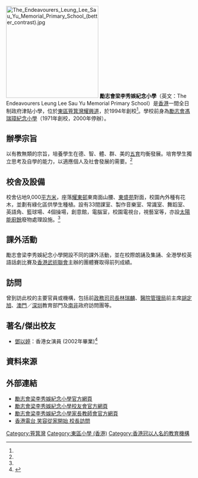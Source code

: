 {{third-party|time=2018-11-30T05:36:30+00:00}}
{{Infobox_School | name = 勵志會梁李秀娛紀念小學
| image=[[File:The_Endeavourers_Leung_Lee_Sau_Yu_Memorial_Primary_School_(blue_sky).jpg|280px]]<BR>勵志會梁李秀娛紀念小學西南面
| other_name = The Endeavourers Leung Lee Sau Yu Memorial Primary School
| motto=明德自信
| established=1971年
| type= 全日制津貼小學
| affiliation = 勵志會
| president = 陳文琬女士<ref name="勵志會梁李秀娛紀念小學">{{cite web |url=http://www.llsy.edu.hk/ |title=學校簡介 |publisher=勵志會梁李秀娛紀念小學 |date= |access-date=2014-02-03 |archive-date=2019-10-21 |archive-url=https://web.archive.org/web/20191021213201/https://www.llsy.edu.hk/ |dead-url=no }}{{zh-hant}}</ref>
| principal =  區曜華先生（1999－2013）<br>陳錦汛先生（2014－2018）<br>余忠權先生（2019－）
| vice_principal = 周家駒先生<br>任文聖先生<br>馮婉婷女士
| faculty = 48人
| enrollment = 約700人，共有32班
| conference = 5
| free_label = 校舍面積
| free_text = 9,000平方米
| 電話  = 29679622
| address = [[香港|香港]][[筲箕灣|筲箕灣]]耀興道25號<ref name="勵志會梁李秀娛紀念小學"/>
| website = http://www.llsy.edu.hk/
|district=|telephone=}}
[[File:The_Endeavourers_Leung_Lee_Sau_Yu_Memorial_Primary_School_(better_contrast).jpg|250px]]
'''勵志會梁李秀娛紀念小學'''（英文：The Endeavourers Leung Lee Sau Yu Memorial Primary School）是[[香港|香港]]一間全日制政府津貼小學，位於[[東區_(香港)|東區]][[筲箕灣|筲箕灣]][[耀興道|耀興道]]，於1994年創校<ref name="勵志會梁李秀娛紀念小學"/>。學校前身為[[勵志會馮瑞璋紀念小學|勵志會馮瑞璋紀念小學]]（1971年創校，2000年停辦）。

==辦學宗旨==
以有教無類的宗旨，培養學生在德、智、體、群、美的[[五育|五育]]均衡發展。培育學生獨立思考及自學的能力，以適應個人及社會發展的需要。<ref name="勵志會梁李秀娛紀念小學"/>

==校舍及設備==
校舍佔地9,000[[平方米|平方米]]，座落[[耀東邨|耀東邨]]東南面山腰、[[東盛苑|東盛苑]]對面，校園內外種有花木，並劃有綠化區供學生種植。設有33間課室、製作音樂室、常識室、舞蹈室、英語角、籃球場、4個操場，創意館，電腦室，校園電視台，視藝室等，亦設[[太陽能|太陽能]][[廚餘|廚餘]]廢物處理設施。<ref name="勵志會梁李秀娛紀念小學"/>

==課外活動==
勵志會梁李秀娛紀念小學開設不同的課外活動，並在校際朗誦及集誦、全港學校英語話劇比賽及[[香港武術聯會|香港武術聯會]]主辦的團體賽取得前列成績。

==訪問==
曾到訪此校的主要官員或機構，包括前[[政務司司長|政務司司長]][[林瑞麟|林瑞麟]]、[[醫院管理局|醫院管理局]]前主席[[胡定旭|胡定旭]]、[[澳門|澳門]]／[[深圳|深圳]]教育部門及[[南非|南非]]政府訪問團等。

==著名/傑出校友==
*[[鄧以婷|鄧以婷]]：香港女演員 (2002年畢業)<ref name="Irina Tang (right side), 2001-2002 6C, The Endeavourers Leung Lee Sau Yu Memorial Primary School">{{Cite web |url=https://drive.google.com/file/d/1vQ7h1jVM4y15hffjQPiGLMRo4r_M57i6/view?usp=sharing |title=Irina Tang (right side), 2001-2002 6C, The Endeavourers Leung Lee Sau Yu Memorial Primary School |accessdate=2018-11-27 |archive-date=2019-06-13 |archive-url=https://web.archive.org/web/20190613232210/https://drive.google.com/file/d/1vQ7h1jVM4y15hffjQPiGLMRo4r_M57i6/view?usp=sharing |dead-url=no }}</ref>

==資料來源==
{{reflist}}

==外部連結==
*[http://www.llsy.edu.hk/ 勵志會梁李秀娛紀念小學官方網頁] {{Wayback|url=http://www.llsy.edu.hk/ |date=20191021213201 }}
*[http://zh-hk.facebook.com/pages/%E5%8B%B5%E5%BF%97%E6%9C%83%E6%A2%81%E6%9D%8E%E7%A7%80%E5%A8%9B%E7%B4%80%E5%BF%B5%E5%B0%8F%E5%AD%B8%E6%A0%A1%E5%8F%8B%E6%9C%83/148982005160713 勵志會梁李秀娛紀念小學校友會官方網頁]
*[https://web.archive.org/web/20140812205648/http://www.llsy.edu.hk/pta/ 勵志會梁李秀娛紀念小學家長教師會官方網頁]
*[https://www.youtube.com/watch?v=aRrRDWbmDbM 香港電台 笑容從家開始 校長訪問] {{Wayback|url=https://www.youtube.com/watch?v=aRrRDWbmDbM |date=20160325045814 }}

[[Category:筲箕灣|Category:筲箕灣]]
[[Category:東區小學_(香港)|Category:東區小學 (香港)]]
[[Category:香港冠以人名的教育機構|Category:香港冠以人名的教育機構]]